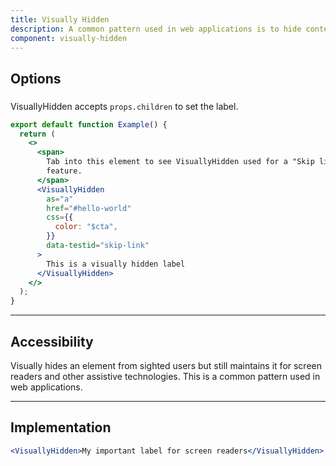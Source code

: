 ```yaml
---
title: Visually Hidden
description: A common pattern used in web applications is to hide content from sighted users but still maintain it for screen readers.
component: visually-hidden
---
```


## Options

###

VisuallyHidden accepts `props.children` to set the label.

```jsx withPreview
export default function Example() {
  return (
    <>
      <span>
        Tab into this element to see VisuallyHidden used for a "Skip link"
        feature.
      </span>
      <VisuallyHidden
        as="a"
        href="#hello-world"
        css={{
          color: "$cta",
        }}
        data-testid="skip-link"
      >
        This is a visually hidden label
      </VisuallyHidden>
    </>
  );
}
```

---

## Accessibility

Visually hides an element from sighted users but still maintains it for screen readers and other assistive technologies. This is a common pattern used in web applications.

---

## Implementation

```jsx
<VisuallyHidden>My important label for screen readers</VisuallyHidden>
```
